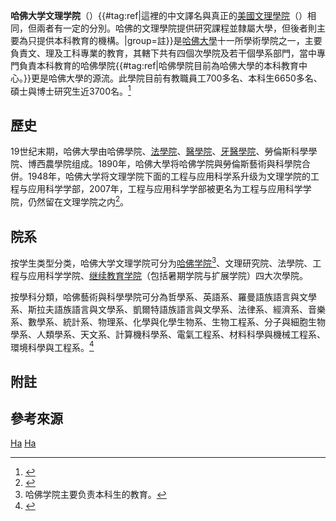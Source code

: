 {{noteTA
|G1=教育與研究
|1=zh-cn:哈佛大学继续教育学院; zh-sg:哈佛大学继续教育学院; zh-hk:哈佛大學進修學院; zh-mo:哈佛大學進修學院; zh-tw:哈佛大學進修學院;
|2=zh-cn:继续教育学院; zh-sg:继续教育学院; zh-hk:進修學院; zh-mo:進修學院; zh-tw:進修學院;
}}
{{Infobox University
|image_name = Houghton Library, Harvard University, Cambridge MA.jpg
|name = 哈佛大学文理学院
|native_name     = {{lang|en|Harvard Faculty of Arts and Sciences}}
|established = 1890年
|dean= 
|type = 私立
|city = [[剑桥_(马萨诸塞州)|劍橋市]]
|state = [[麻省|麻省]]
|country = {{USA}}
|students = 
|campus = 市區
|affiliations  = [[哈佛大學|哈佛大學]]
|website= http://www.fas.harvard.edu/home/
}}
'''哈佛大学文理学院'''（{{lang-en|Harvard Faculty of Arts and Sciences}}）{{#tag:ref|這裡的中文譯名與真正的[[美國文理學院|美國文理學院]]（{{lang|en|Liberal Arts Colleges}}）相同，但兩者有一定的分別。哈佛的文理學院提供研究課程並隸屬大學，但後者則主要為只提供本科教育的機構。|group=註}}是[[哈佛大學|哈佛大學]]十一所學術學院之一，主要負責文、理及工科專業的教育，其轄下共有四個次學院及若干個學系部門，當中專門負責本科教育的哈佛學院{{#tag:ref|哈佛學院目前為哈佛大學的本科教育中心。}}更是哈佛大學的源流。此學院目前有教職員工700多名、本科生6650多名、碩士與博士研究生近3700名。<ref>{{cite web|url=http://news.china.com/zh_cn/news100/11038989/20060305/13144153.html|title=中華網新聞 - 哈佛文理学院院长柯伟林：“招纳天下一流人才”|publisher=中華網新聞|accessdate=2013-12-24|deadurl=yes|archiveurl=https://web.archive.org/web/20131220131313/http://news.china.com/zh_cn/news100/11038989/20060305/13144153.html|archivedate=2013-12-20|df=}}</ref>

==歷史==
19世纪末期，哈佛大學由哈佛學院、[[哈佛法學院|法學院]]、[[哈佛醫學院|醫學院]]、[[哈佛牙醫學院|牙醫學院]]、勞倫斯科學學院、博西農學院组成。1890年，哈佛大學将哈佛学院與勞倫斯藝術與科學院合併。1948年，哈佛大学将文理学院下面的工程与应用科学系升级为文理学院的工程与应用科学学部，2007年，工程与应用科学学部被更名为工程与应用科学学院，仍然留在文理学院之内<ref>{{Cite web |url=http://www.seas.harvard.edu/about-seas/history-seas |title=哈佛大学工程与应用科学学院官网 |accessdate=2013-12-20 |archive-date=2019-05-04 |archive-url=https://web.archive.org/web/20190504191349/https://www.seas.harvard.edu/about-seas/history-seas |dead-url=no }}</ref>。

==院系==
按学生类型分类，哈佛大学文理学院可分为[[哈佛学院|哈佛学院]]<ref>哈佛学院主要负责本科生的教育。</ref>、文理研究院、法學院、工程与应用科学学院、[[哈佛大學進修學院|继续教育学院]]（包括暑期学院与扩展学院）四大次學院。

按學科分類，哈佛藝術與科學學院可分為哲學系、英語系、羅曼語族語言與文學系、斯拉夫語族語言與文學系、凱爾特語族語言與文學系、法律系、經濟系、音樂系、數學系、統計系、物理系、化學與化學生物系、生物工程系、分子與細胞生物學系、人類學系、天文系、計算機科學系、電氣工程系、材料科學與機械工程系、環境科學與工程系。<ref>{{cite web|url=http://www.fas.harvard.edu/pages/departments-and-areas|title=Harvard Faculty of Arts and Science - Departments and Areas 哈佛藝術與科學學院(院系)|publisher=Harvard University|accessdate=2013-12-23|archive-date=2022-02-04|archive-url=https://web.archive.org/web/20220204100902/https://www.fas.harvard.edu/pages/departments-and-areas|dead-url=no}}</ref>

==附註==
{{Reflist|group=註}}

==參考來源==
{{reflist}}

{{哈佛大学|state=expanded}}
[[Category:哈佛大学|Ha]]
[[Category:1890年建立|Ha]]